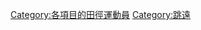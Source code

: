 {{Commonscat-inline}}
<center>{{categoryTOC}}</center>
{{Container category}}

[[Category:各項目的田徑運動員‎|Category:各項目的田徑運動員‎]]
[[Category:跳遠|Category:跳遠]]